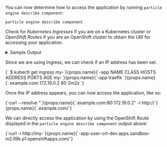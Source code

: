 
You can now determine how to access the application by running `particle engine describe component`:

```console
particle engine describe component
```

Check for _Kubernetes Ingresses_ if you are on a Kubernetes cluster or _OpenShift Routes_ if you are an OpenShift cluster to obtain the URI for accessing your application.

<details>
    <summary>Sample Output</summary>
    <Tabs groupId="quickstart">
        <TabItem value="kubernetes" label="Kubernetes">
            {props.k8sdata}
        </TabItem>
        <TabItem value="openshift" label="OpenShift">
            {props.ocdata}
        </TabItem>
    </Tabs>
</details>


<Tabs groupId="quickstart">
  <TabItem value="kubernetes" label="Kubernetes">

Since we are using Ingress, we can check if an IP address has been set.

<div>
<CodeBlock language="console">
{`
$ kubectl get ingress my-`}{props.name}{`-app
NAME            CLASS     HOSTS                ADDRESS      PORTS   AGE
my-`}{props.name}{`-app   traefik   `}{props.name}{`.example.com   172.19.0.2   80      2m2s
`}
</CodeBlock>
</div>

Once the IP address appears, you can now access the application, like so:

<div>
<CodeBlock language="console">
{`curl --resolve "`}{props.name}{`.example.com:80:172.19.0.2" -i http://`}{props.name}{`.example.com/`}
</CodeBlock>
</div>

  </TabItem>
  <TabItem value="openshift" label="OpenShift">

We can directly access the application by using the OpenShift Route displayed in the `particle engine describe component` output above:

<div>
<CodeBlock language="console">
{`curl -i http://my-`}{props.name}{`-app-user-crt-dev.apps.sandbox-m2.ll9k.p1.openshiftapps.com/`}
</CodeBlock>
</div>

</TabItem>
</Tabs>
